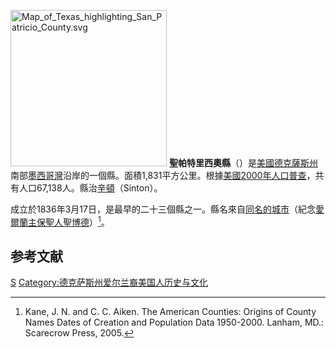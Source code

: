 {{noteTA
|T=zh-hans:圣帕特里西奥县 (得克萨斯州);zh-hk:聖帕特里西奧縣 (德克薩斯州);zh-tw:聖帕特里西奧郡 (德克薩斯州);
}}
[[File:Map_of_Texas_highlighting_San_Patricio_County.svg|250px]]
'''聖帕特里西奧縣'''（{{lang-en|San Patricio County}}）是[[美國|美國]][[德克薩斯州|德克薩斯州]]南部[[墨西哥灣|墨西哥灣]]沿岸的一個縣。面積1,831平方公里。根據[[美國2000年人口普查|美國2000年人口普查]]，共有人口67,138人。縣治[[辛顿_(得克萨斯州)|辛頓]]（Sinton）。

成立於1836年3月17日，是最早的二十三個縣之一。縣名來自[[圣帕特里西奥_(得克萨斯州)|同名的城市]]（紀念[[愛爾蘭|愛爾蘭]][[主保聖人|主保聖人]][[聖博德|聖博德]]）<ref>Kane, J. N. and C. C. Aiken. The American Counties: Origins of County Names Dates of Creation and Population Data 1950-2000. Lanham, MD.: Scarecrow Press, 2005.</ref>。

==参考文献==
<div class="references-small">
<references />
</div>
{{texas-stub}}
{{Texas}}

[[Category:得克萨斯州行政区划|S]]
[[Category:德克萨斯州爱尔兰裔美国人历史与文化|Category:德克萨斯州爱尔兰裔美国人历史与文化]]